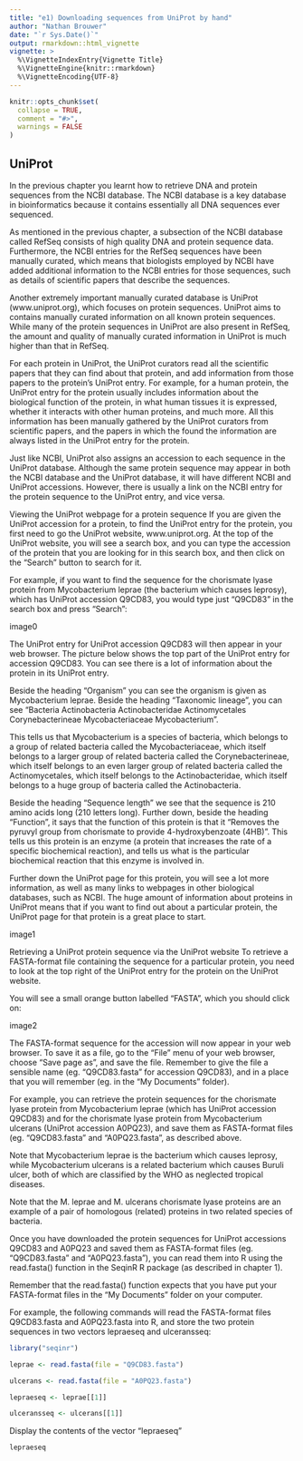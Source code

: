 ```yaml
---
title: "e1) Downloading sequences from UniProt by hand"
author: "Nathan Brouwer"
date: "`r Sys.Date()`"
output: rmarkdown::html_vignette
vignette: >
  %\VignetteIndexEntry{Vignette Title}
  %\VignetteEngine{knitr::rmarkdown}
  %\VignetteEncoding{UTF-8}
---
```


```r
knitr::opts_chunk$set(
  collapse = TRUE,
  comment = "#>",
  warnings = FALSE
)
```



## UniProt
In the previous chapter you learnt how to retrieve DNA and protein sequences from the NCBI database. The NCBI database is a key database in bioinformatics because it contains essentially all DNA sequences ever sequenced.

As mentioned in the previous chapter, a subsection of the NCBI database called RefSeq consists of high quality DNA and protein sequence data. Furthermore, the NCBI entries for the RefSeq sequences have been manually curated, which means that biologists employed by NCBI have added additional information to the NCBI entries for those sequences, such as details of scientific papers that describe the sequences.

Another extremely important manually curated database is UniProt (www.uniprot.org), which focuses on protein sequences. UniProt aims to contains manually curated information on all known protein sequences. While many of the protein sequences in UniProt are also present in RefSeq, the amount and quality of manually curated information in UniProt is much higher than that in RefSeq.

For each protein in UniProt, the UniProt curators read all the scientific papers that they can find about that protein, and add information from those papers to the protein’s UniProt entry. For example, for a human protein, the UniProt entry for the protein usually includes information about the biological function of the protein, in what human tissues it is expressed, whether it interacts with other human proteins, and much more. All this information has been manually gathered by the UniProt curators from scientific papers, and the papers in which the found the information are always listed in the UniProt entry for the protein.

Just like NCBI, UniProt also assigns an accession to each sequence in the UniProt database. Although the same protein sequence may appear in both the NCBI database and the UniProt database, it will have different NCBI and UniProt accessions. However, there is usually a link on the NCBI entry for the protein sequence to the UniProt entry, and vice versa.

Viewing the UniProt webpage for a protein sequence
If you are given the UniProt accession for a protein, to find the UniProt entry for the protein, you first need to go the UniProt website, www.uniprot.org. At the top of the UniProt website, you will see a search box, and you can type the accession of the protein that you are looking for in this search box, and then click on the “Search” button to search for it.

For example, if you want to find the sequence for the chorismate lyase protein from Mycobacterium leprae (the bacterium which causes leprosy), which has UniProt accession Q9CD83, you would type just “Q9CD83” in the search box and press “Search”:

image0

The UniProt entry for UniProt accession Q9CD83 will then appear in your web browser. The picture below shows the top part of the UniProt entry for accession Q9CD83. You can see there is a lot of information about the protein in its UniProt entry.

Beside the heading “Organism” you can see the organism is given as Mycobacterium leprae. Beside the heading “Taxonomic lineage”, you can see “Bacteria Actinobacteria Actinobacteridae Actinomycetales Corynebacterineae Mycobacteriaceae Mycobacterium”.

This tells us that Mycobacterium is a species of bacteria, which belongs to a group of related bacteria called the Mycobacteriaceae, which itself belongs to a larger group of related bacteria called the Corynebacterineae, which itself belongs to an even larger group of related bacteria called the Actinomycetales, which itself belongs to the Actinobacteridae, which itself belongs to a huge group of bacteria called the Actinobacteria.

Beside the heading “Sequence length” we see that the sequence is 210 amino acids long (210 letters long). Further down, beside the heading “Function”, it says that the function of this protein is that it “Removes the pyruvyl group from chorismate to provide 4-hydroxybenzoate (4HB)”. This tells us this protein is an enzyme (a protein that increases the rate of a specific biochemical reaction), and tells us what is the particular biochemical reaction that this enzyme is involved in.

Further down the UniProt page for this protein, you will see a lot more information, as well as many links to webpages in other biological databases, such as NCBI. The huge amount of information about proteins in UniProt means that if you want to find out about a particular protein, the UniProt page for that protein is a great place to start.

image1

Retrieving a UniProt protein sequence via the UniProt website
To retrieve a FASTA-format file containing the sequence for a particular protein, you need to look at the top right of the UniProt entry for the protein on the UniProt website.

You will see a small orange button labelled “FASTA”, which you should click on:

image2

The FASTA-format sequence for the accession will now appear in your web browser. To save it as a file, go to the “File” menu of your web browser, choose “Save page as”, and save the file. Remember to give the file a sensible name (eg. “Q9CD83.fasta” for accession Q9CD83), and in a place that you will remember (eg. in the “My Documents” folder).

For example, you can retrieve the protein sequences for the chorismate lyase protein from Mycobacterium leprae (which has UniProt accession Q9CD83) and for the chorismate lyase protein from Mycobacterium ulcerans (UniProt accession A0PQ23), and save them as FASTA-format files (eg. “Q9CD83.fasta” and “A0PQ23.fasta”, as described above.

Note that Mycobacterium leprae is the bacterium which causes leprosy, while Mycobacterium ulcerans is a related bacterium which causes Buruli ulcer, both of which are classified by the WHO as neglected tropical diseases.

Note that the M. leprae and M. ulcerans chorismate lyase proteins are an example of a pair of homologous (related) proteins in two related species of bacteria.

Once you have downloaded the protein sequences for UniProt accessions Q9CD83 and A0PQ23 and saved them as FASTA-format files (eg. “Q9CD83.fasta” and “A0PQ23.fasta”), you can read them into R using the read.fasta() function in the SeqinR R package (as described in chapter 1).

Remember that the read.fasta() function expects that you have put your FASTA-format files in the “My Documents” folder on your computer.

For example, the following commands will read the FASTA-format files Q9CD83.fasta and A0PQ23.fasta into R, and store the two protein sequences in two vectors lepraeseq and ulceransseq:


```r
library("seqinr")
```

```r
leprae <- read.fasta(file = "Q9CD83.fasta")
```


```r
ulcerans <- read.fasta(file = "A0PQ23.fasta")
```

```r
lepraeseq <- leprae[[1]]
```


```r
ulceransseq <- ulcerans[[1]]
```


Display the contents of the vector "lepraeseq"
```r
lepraeseq 
```



